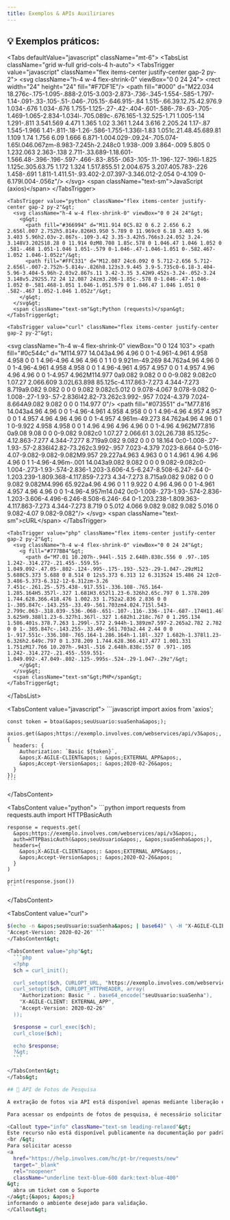 ```yaml
---
title: Exemplos & APIs Auxiliriares
---
```



## 💡 Exemplos práticos:

<Tabs defaultValue="javascript" className="mt-6"&gt;
  <TabsList className="grid w-full grid-cols-4 h-auto"&gt;
    <TabsTrigger value="javascript" className="flex items-center justify-center gap-2 py-2"&gt;
      <svg className="h-4 w-4 flex-shrink-0" viewBox="0 0 24 24"&gt;
        <rect width="24" height="24" fill="#F7DF1E"/&gt;
        <path fill="#000" d="M22.034 18.276c-.175-1.095-.888-2.015-3.003-2.873-.736-.345-1.554-.585-1.797-1.14-.091-.33-.105-.51-.046-.705.15-.646.915-.84 1.515-.66.39.12.75.42.976.9 1.034-.676 1.034-.676 1.755-1.125-.27-.42-.404-.601-.586-.78-.63-.705-1.469-1.065-2.834-1.034l-.705.089c-.676.165-1.32.525-1.71 1.005-1.14 1.291-.811 3.541.569 4.471 1.365 1.02 3.361 1.244 3.616 2.205.24 1.17-.87 1.545-1.966 1.41-.811-.18-1.26-.586-1.755-1.336l-1.83 1.051c.21.48.45.689.81 1.109 1.74 1.756 6.09 1.666 6.871-1.004.029-.09.24-.705.074-1.65l.046.067zm-8.983-7.245h-2.248c0 1.938-.009 3.864-.009 5.805 0 1.232.063 2.363-.138 2.711-.33.689-1.18.601-1.566.48-.396-.196-.597-.466-.83-.855-.063-.105-.11-.196-.127-.196l-1.825 1.125c.305.63.75 1.172 1.324 1.517.855.51 2.004.675 3.207.405.783-.226 1.458-.691 1.811-1.411.51-.93.402-2.07.397-3.346.012-2.054 0-4.109 0-6.179l.004-.056z"/&gt;
      </svg&gt;
      <span className="text-sm"&gt;JavaScript (axios)</span&gt;
    </TabsTrigger&gt;

    <TabsTrigger value="python" className="flex items-center justify-center gap-2 py-2"&gt;
      <svg className="h-4 w-4 flex-shrink-0" viewBox="0 0 24 24"&gt;
        <g&gt;
          <path fill="#366994" d="M11.914 0C5.82 0 6.2 2.656 6.2 2.656l.007 2.752h5.814v.826H3.9S0 5.789 0 11.969c0 6.18 3.403 5.96 3.403 5.96h2.03v-2.867s-.109-3.42 3.35-3.42h5.766s3.24.052 3.24-3.148V3.202S18.28 0 11.914 0zM8.708 1.85c.578 0 1.046.47 1.046 1.052 0 .581-.468 1.051-1.046 1.051-.579 0-1.046-.47-1.046-1.051 0-.582.467-1.052 1.046-1.052z"/&gt;
          <path fill="#FFC331" d="M12.087 24c6.092 0 5.712-2.656 5.712-2.656l-.007-2.752h-5.814v-.826h8.123s3.9.445 3.9-5.735c0-6.18-3.404-5.96-3.404-5.96h-2.03v2.867s.11 3.42-3.35 3.42H9.452s-3.24-.052-3.24 3.148v5.292S5.72 24 12.087 24zm3.206-1.85c-.578 0-1.046-.47-1.046-1.052 0-.581.468-1.051 1.046-1.051.579 0 1.046.47 1.046 1.051 0 .582-.467 1.052-1.046 1.052z"/&gt;
        </g&gt;
      </svg&gt;
      <span className="text-sm"&gt;Python (requests)</span&gt;
    </TabsTrigger&gt;

    <TabsTrigger value="curl" className="flex items-center justify-center gap-2 py-2"&gt;

  <svg className="h-4 w-4 flex-shrink-0" viewBox="0 0 124 103"&gt;
    <path fill="#0c544c" d="M114.977 14.043a4.96 4.96 0 0 1-4.961-4.961 4.958 4.958 0 0 1 4.96-4.96 4.96 4.96 0 1 1 0 9.921m-49.269 84.762a4.96 4.96 0 0 1-4.96-4.961 4.958 4.958 0 0 1 4.96-4.961 4.957 4.957 0 0 1 4.957 4.96 4.96 4.96 0 0 1-4.957 4.962M114.977 0a9.082 9.082 0 0 0-9.082 9.082c0 1.07.27 2.066.609 3.02L63.898 85.125c-4.117.863-7.273 4.344-7.273 8.719a9.082 9.082 0 0 0 9.082 9.082c5.012 0 9.078-4.067 9.078-9.082 0-1.008-.27-1.93-.57-2.836l42.82-73.262c3.992-.957 7.024-4.379 7.024-8.664A9.082 9.082 0 0 0 114.977 0"/&gt;
    <path fill="#073551" d="M77.816 14.043a4.96 4.96 0 0 1-4.96-4.961 4.958 4.958 0 0 1 4.96-4.96 4.957 4.957 0 0 1 4.957 4.96 4.96 4.96 0 0 1-4.957 4.961m-49.273 84.762a4.96 4.96 0 1 1 0-9.922 4.958 4.958 0 0 1 4.96 4.96 4.96 4.96 0 0 1-4.96 4.962M77.816 0a9.08 9.08 0 0 0-9.082 9.082c0 1.07.27 2.066.61 3.02L26.738 85.125c-4.12.863-7.277 4.344-7.277 8.719a9.082 9.082 0 0 0 18.164 0c0-1.008-.27-1.93-.57-2.836l42.82-73.262c3.992-.957 7.023-4.379 7.023-8.664 0-5.016-4.07-9.082-9.082-9.082M9.957 29.227a4.963 4.963 0 0 1 4.961 4.96 4.96 4.96 0 1 1-4.96-4.96m-.001 14.043a9.082 9.082 0 0 0 9.082-9.082c0-1.004-.273-1.93-.574-2.836-1.203-3.606-4.5-6.247-8.508-6.247-.64 0-1.203.239-1.809.368-4.117.859-7.273 4.34-7.273 8.715a9.082 9.082 0 0 0 9.082 9.082M4.996 65.922a4.96 4.96 0 1 1 9.922 0 4.96 4.96 0 0 1-4.961 4.957 4.96 4.96 0 0 1-4.96-4.957m14.042 0c0-1.008-.273-1.93-.574-2.836-1.203-3.606-4.496-6.246-8.508-6.246-.64 0-1.203.238-1.809.363-4.117.863-7.273 4.344-7.273 8.719 0 5.012 4.066 9.082 9.082 9.082 5.016 0 9.082-4.07 9.082-9.082"/&gt;
  </svg&gt;
  <span className="text-sm"&gt;cURL</span&gt;
</TabsTrigger&gt;

    <TabsTrigger value="php" className="flex items-center justify-center gap-2 py-2"&gt;
      <svg className="h-4 w-4 flex-shrink-0" viewBox="0 0 24 24"&gt;
        <g fill="#777BB4"&gt;
          <path d="M7.01 10.207h-.944l-.515 2.648h.838c.556 0 .97-.105 1.242-.314.272-.21.455-.559.55-1.049.092-.47.05-.802-.124-.995-.175-.193-.523-.29-1.047-.29zM12 5.688C5.373 5.688 0 8.514 0 12s5.373 6.313 12 6.313S24 15.486 24 12c0-3.486-5.373-6.312-12-6.312zm-3.26 7.451c-.261.25-.575.438-.917.551-.336.108-.765.164-1.285.164H5.357l-.327 1.681H3.652l1.23-6.326h2.65c.797 0 1.378.209 1.744.628.366.418.476 1.002.33 1.752a2.836 2.836 0 0 1-.305.847c-.143.255-.33.49-.561.703zm4.024.715l.543-2.799c.063-.318.039-.536-.068-.651-.107-.116-.336-.174-.687-.174H11.46l-.704 3.625H9.388l1.23-6.327h1.367l-.327 1.682h1.218c.767 0 1.295.134 1.586.401s.378.7.263 1.299l-.572 2.944h-1.389zm7.597-2.265a2.782 2.782 0 0 1-.305.847c-.143.255-.33.49-.561.703a2.44 2.44 0 0 1-.917.551c-.336.108-.765.164-1.286.164h-1.18l-.327 1.682h-1.378l1.23-6.326h2.649c.797 0 1.378.209 1.744.628.366.417.477 1.001.331 1.751zM17.766 10.207h-.943l-.516 2.648h.838c.557 0 .971-.105 1.242-.314.272-.21.455-.559.551-1.049.092-.47.049-.802-.125-.995s-.524-.29-1.047-.29z"/&gt;
        </g&gt;
      </svg&gt;
      <span className="text-sm"&gt;PHP</span&gt;
    </TabsTrigger&gt;

</TabsList&gt;

  <TabsContent value="javascript"&gt;
    ```javascript
    import axios from &apos;axios&apos;;

    const token = btoa(&apos;seuUsuario:suaSenha&apos;);

    axios.get(&apos;https://exemplo.involves.com/webservices/api/v3&apos;, {
      headers: {
        Authorization: `Basic ${token}`,
        &apos;X-AGILE-CLIENT&apos;: &apos;EXTERNAL_APP&apos;,
        &apos;Accept-Version&apos;: &apos;2020-02-26&apos;
      }
    });
    ```

</TabsContent&gt;

  <TabsContent value="python"&gt;
    ```python
    import requests
    from requests.auth import HTTPBasicAuth

    response = requests.get(
      &apos;https://exemplo.involves.com/webservices/api/v3&apos;,
      auth=HTTPBasicAuth(&apos;seuUsuario&apos;, &apos;suaSenha&apos;),
      headers={
        &apos;X-AGILE-CLIENT&apos;: &apos;EXTERNAL_APP&apos;,
        &apos;Accept-Version&apos;: &apos;2020-02-26&apos;
      }
    )

    print(response.json())
    ```

</TabsContent&gt;

<TabsContent value="curl"&gt;
  ```bash curl -X GET "https://exemplo.involves.com/webservices/api/v3" \ -H "Authorization: Basic
  $(echo -n &apos;seuUsuario:suaSenha&apos; | base64)" \ -H "X-AGILE-CLIENT: EXTERNAL_APP" \ -H
  "Accept-Version: 2020-02-26" ```
</TabsContent&gt;

  <TabsContent value="php"&gt;
    ```php
    <?php
    $ch = curl_init();

    curl_setopt($ch, CURLOPT_URL, "https://exemplo.involves.com/webservices/api/v3");
    curl_setopt($ch, CURLOPT_HTTPHEADER, array(
      "Authorization: Basic " . base64_encode("seuUsuario:suaSenha"),
      "X-AGILE-CLIENT: EXTERNAL_APP",
      "Accept-Version: 2020-02-26"
    ));

    $response = curl_exec($ch);
    curl_close($ch);

    echo $response;
    ?&gt;
    ```

</TabsContent&gt;
</Tabs&gt;

## 📸 API de Fotos de Pesquisa

A extração de fotos via API está disponível apenas mediante liberação específica.

Para acessar os endpoints de fotos de pesquisa, é necessário solicitar autorização ao nosso time de Suporte.

<Callout type="info" className="text-sm leading-relaxed"&gt;
  Este recurso não está disponível publicamente na documentação por padrão.
  <br /&gt;
  Para solicitar acesso
  <a
    href="https://help.involves.com/hc/pt-br/requests/new"
    target="_blank"
    rel="noopener"
    className="underline text-blue-600 dark:text-blue-400"
  &gt;
    abra um ticket com o Suporte
  </a&gt;{&apos; &apos;}
  informando o ambiente desejado para validação.
</Callout&gt;
